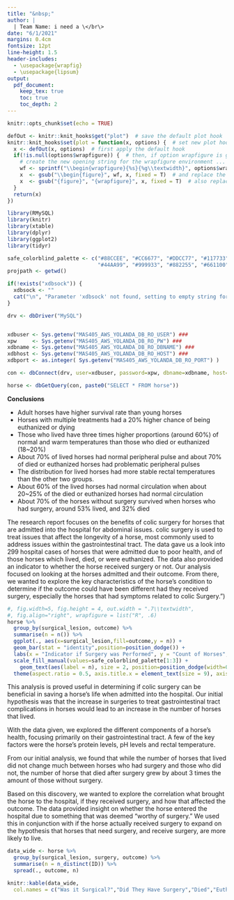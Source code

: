 ```yaml
---
title: "&nbsp;"
author: |
  | Team Name: i need a \</br\>
date: "6/1/2021"
margins: 0.4cm
fontsize: 12pt
line-height: 1.5
header-includes:
  - \usepackage{wrapfig}
  - \usepackage{lipsum}
output: 
  pdf_document:
    keep_tex: true
    toc: true
    toc_depth: 2
---
```


```r
knitr::opts_chunk$set(echo = TRUE)
```

```r
defOut <- knitr::knit_hooks$get("plot")  # save the default plot hook 
knitr::knit_hooks$set(plot = function(x, options) {  # set new plot hook ...
  x <- defOut(x, options)  # first apply the default hook
  if(!is.null(options$wrapfigure)) {  # then, if option wrapfigure is given ...
    # create the new opening string for the wrapfigure environment ...
    wf <- sprintf("\\begin{wrapfigure}{%s}{%g\\textwidth}", options$wrapfigure[[1]], options$wrapfigure[[2]])
    x  <- gsub("\\begin{figure}", wf, x, fixed = T)  # and replace the default one with it.
    x  <- gsub("{figure}", "{wrapfigure}", x, fixed = T)  # also replace the environment ending
  }
  return(x)
})
```

```r
library(RMySQL)
library(knitr)
library(xtable)
library(dplyr) 
library(ggplot2)
library(tidyr)
```

```r
safe_colorblind_palette <- c("#88CCEE", "#CC6677", "#DDCC77", "#117733", "#332288", "#AA4499", 
                             "#44AA99", "#999933", "#882255", "#661100", "#6699CC", "#888888")
projpath <- getwd()

if(!exists("xdbsock")) {
  xdbsock <- ""
  cat("\n", "Parameter 'xdbsock' not found, setting to empty string for general usage", "\n")
}

drv <- dbDriver("MySQL")


xdbuser <- Sys.getenv("MAS405_AWS_YOLANDA_DB_RO_USER") ### 
xpw     <- Sys.getenv("MAS405_AWS_YOLANDA_DB_RO_PW") ### 
xdbname <- Sys.getenv("MAS405_AWS_YOLANDA_DB_RO_DBNAME") ### 
xdbhost <- Sys.getenv("MAS405_AWS_YOLANDA_DB_RO_HOST") ###
xdbport <- as.integer( Sys.getenv("MAS405_AWS_YOLANDA_DB_RO_PORT") )

con <- dbConnect(drv, user=xdbuser, password=xpw, dbname=xdbname, host=xdbhost, port=xdbport, unix.sock=xdbsock)
```

```r
horse <- dbGetQuery(con, paste0("SELECT * FROM horse"))
```

**Conclusions**

- Adult horses have higher survival rate than young horses
- Horses with multiple treatments had a 20% higher chance of being euthanized or dying
- Those who lived have three times higher proportions (around 60%) of normal and warm temperatures than those who died or euthanized (18~20%)
- About 70% of lived horses had normal peripheral pulse and about 70% of died or euthanized horses had problematic peripheral pulses
- The distribution for lived horses had more stable rectal temperatures than the other two groups. 
- About 60% of the lived horses had normal circulation when about 20~25% of the died or euthanized horses had normal circulation
- About 70% of the horses without surgery survived when horses who had surgery, around 53% lived, and 32% died

The research report focuses on the benefits of colic surgery for horses that are admitted into the hospital for abdominal issues. colic surgery is used to treat issues that affect the longevity of a horse, most commonly used to address issues within the gastrointestinal tract. The data gave us a look into 299 hospital cases of horses that were admitted due to poor health, and of those horses which lived, died, or were euthanized. The data also provided an indicator to whether the horse received surgery or not. Our analysis focused on looking at the horses admitted and their outcome. From there, we wanted to explore the key characteristics of the horse’s condition to determine if the outcome could have been different had they received surgery, especially the horses that had symptoms related to colic Surgery.")

```r
#, fig.width=5, fig.height = 4, out.width = ".7\\textwidth",
#, fig.align="right", wrapfigure = list("R", .6)
horse %>%
  group_by(surgical_lesion, outcome) %>%
  summarise(n = n()) %>%
  ggplot(., aes(x=surgical_lesion,fill=outcome,y = n)) + 
  geom_bar(stat = "identity",position=position_dodge()) +
  labs(x = "Indicator if Surgery was Performed", y = "Count of Horses", fill = "Outcome") +
  scale_fill_manual(values=safe_colorblind_palette[1:3]) +
    geom_text(aes(label = n), size = 2, position=position_dodge(width=0.9), vjust=-0.25) +
  theme(aspect.ratio = 0.5, axis.title.x = element_text(size = 9), axis.title.y = element_text(size = 9), plot.title = element_text(hjust = 0.5, size = 11))
```

This analysis is proved useful in determining if colic surgery can be beneficial in saving a horse’s life when admitted into the hospital. Our initial hypothesis was that the increase in surgeries to treat gastrointestinal tract complications in horses would lead to an increase in the number of horses that lived. 

With the data given, we explored the different components of a horse’s health, focusing primarily on their gastrointestinal tract. A few of the key factors were the horse's protein levels, pH levels and rectal temperature. 

From our initial analysis, we found that while the number of horses that lived did not change much between horses who had surgery and those who did not, the number of horse that died after surgery grew by about 3 times the amount of those without surgery.

Based on this discovery, we wanted to explore the correlation what brought the horse to the hospital, if they received surgery, and how that affected the outcome. The data provided insight on whether the horse entered the hospital due to something that was deemed "worthy of surgery." We used this in conjunction with if the horse actually received surgery to expand on the hypothesis that horses that need surgery, and receive surgery, are more likely to live. 

```r
data_wide <- horse %>%
  group_by(surgical_lesion, surgery, outcome) %>% 
  summarise(n = n_distinct(ID)) %>%
  spread(., outcome, n)

knitr::kable(data_wide,
  col.names = c("Was it Surgical?","Did They Have Surgery","Died","Euthanized", "Lived"))
```





